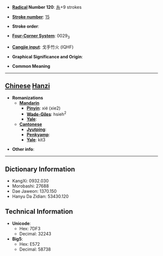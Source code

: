 * '''[[Wiktionary:Chinese radical index| Radical]] Number 120''': [[Wiktionary:Chinese radical index 糸|糸]]+9 strokes

* '''[[Wiktionary:Chinese total strokes index|Stroke number]]''': [[Wiktionary:Chinese total strokes index 15|15]]

* '''Stroke order''': 

* '''[[Wiktionary:Chinese four corner index|Four-Corner System]]''': 0029<sub>3</sub>

* '''[[Wiktionary:Chinese Cangjie index|Cangjie input]]''': 戈手竹火 (IQHF)

* '''Graphical Significance and Origin''': 

* '''Common Meaning'''

----

== [[Chinese]] [[Hanzi]] ==

* '''Romanizations'''
** '''[[Mandarin]]'''
*** '''[[Pinyin]]''': xié (xie2)
*** '''[[Wade-Giles]]''': hsieh<sup>2</sup>
*** '''[[Yale]]''': 
** '''[[Cantonese]]'''
*** '''[[Jyutping]]''':
*** '''[[Penkyamp]]''': 
*** '''[[Yale]]''': kit3

* '''Other info''': 

----

== Dictionary Information ==

* KangXi: 0932.030
* Morobashi: 27688
* Dae Jaweon: 1370.150
* Hanyu Da Zidian: 53430.120

== Technical Information ==

* '''Unicode''':
** Hex: 7DF3
** Decimal: 32243
* '''Big5''':
** Hex: E572
** Decimal: 58738